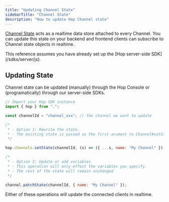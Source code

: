 ```yaml
---
title: "Updating Channel State"
sidebarTitle: "Channel State"
description: "How to update Hop Channel state"
---
```


[Channel State](/channels/channel-state) acts as a realtime data store attached
to every Channel. You can update this state on your backend and frontend clients
can subscribe to Channel state objects in realtime.

<Info>
  This reference assumes you have already set up the [Hop server-side
  SDK](/sdks/server/js).
</Info>

## Updating State

Channel state can be updated (manually) through the Hop Console or
(programatically) through our server-side SDKs.

```js updating-state.js
// Import your Hop SDK instance
import { hop } from ".";

const channelId = "channel_xxx"; // the channel we want to update

/*
 * - Option 1: Rewrite the state.
 * - The existing state is passed as the first arument to Channel#setState
 */

hop.channels.setState(channelId, (s) => ({ ...s, name: "My Channel" }));

/*
 * - Option 2: Update or add variables
 * - This operation will only effect the variables you specify.
 * - The rest of the state will remain unchanged
 */

channel.patchState(channelId, { name: "My Channel" });
```

Either of these operations will update the connected clients in realtime.

